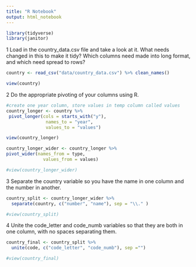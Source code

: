 ```yaml
---
title: "R Notebook"
output: html_notebook
---
```


```r
library(tidyverse)
library(janitor)
```


1
Load in the country_data.csv file and take a look at it. What needs changed in this to make it tidy? Which columns need made into long format, and which need spread to rows?

```r
country <- read_csv("data/country_data.csv") %>% clean_names()
```
```r
view(country)
```


2
Do the appropriate pivoting of your columns using R.


```r
#create one year column, store values in temp column called values
country_longer <- country %>%
 pivot_longer(cols = starts_with("y"), 
               names_to = "year", 
               values_to = "values")

view(country_longer)

country_longer_wider <- country_longer %>%
pivot_wider(names_from = type, 
              values_from = values)

#view(country_longer_wider)
```


3
Separate the country variable so you have the name in one column and the number in another.

```r
country_split <- country_longer_wider %>% 
  separate(country, c("number", "name"), sep = "\\." )

#view(country_split)
```


4
Unite the code_letter and code_numb variables so that they are both in one column, with no spaces separating them.

```r
country_final <- country_split %>% 
  unite(code, c("code_letter", "code_numb"), sep ="")

#view(country_final)
```

